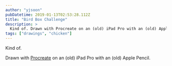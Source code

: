 ```yaml
---
author: "yjsoon"
pubDatetime: 2019-01-13T02:53:28.112Z
title: "Bird Box Challenge"
description: >
  Kind of. Drawn with Procreate on an (old) iPad Pro with an (old) Apple Pencil.
tags: ["drawings", "chicken"]
---
```



Kind of. 

<ImageWithModal src={img1} alt="Bird Box Challenge drawing" title="Bird Box Challenge drawing" />

Drawn with [Procreate](http://procreate.art) on an (old) iPad Pro with an (old) Apple Pencil.

